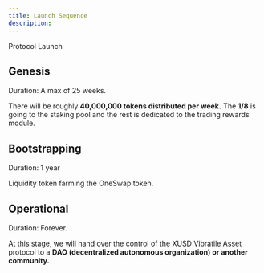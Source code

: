 ```yaml
---
title: Launch Sequence
description: 
---
```

Protocol Launch
## Genesis 
Duration: A max of 25 weeks.

There will be roughly **40,000,000 tokens distributed per week.** The **1/8** is going to the staking pool and the rest is dedicated to the trading rewards module.

## Bootstrapping
Duration: 1 year

Liquidity token farming the OneSwap token. 

## Operational

Duration: Forever.

At this stage, we will hand over the control of the XUSD Vibratile Asset protocol to a **DAO (decentralized autonomous organization) or another community.**